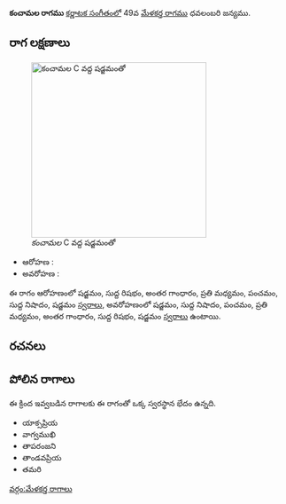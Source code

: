 {{Infobox ragam
	| name          	= కంచామల
	| synonym	    	= 
	| mela          	= 
	| chakra        	= 
	| janaka        	= 
	| type          	= షడవ
	| arohanam      	= {{svaraC|S|R1|G3|M2|P|N1|S'}} 
	| avarohanam    	= {{svaraC|S'|N1|P|M2|G3|R1|S}}
	| jeeva         	=
	| chhaya        	=
	| nyasa         	=
	| vishesha      	= 
	| equivalent  		= 
}}
{{కర్ణాటక సంగీత రాగాలు}}
'''కంచామల రాగము''' [[కర్ణాటక సంగీతం]]లో 49వ [[మేళకర్త రాగము]] ధవలంబరి జన్యము. 


==రాగ లక్షణాలు==
[[Image:kanchamala_kb2wiki.png|thumb|right|316px|''కంచామల'' C వద్ద షడ్జమంతో]]

* ఆరోహణ : {{svaraC|S|R1|G3|M2|P|N1|S'}} 
* అవరోహణ : {{svaraC|S'|N1|P|M2|G3|R1|S}}

ఈ రాగం ఆరోహణంలో షడ్జమం, సుద్ద  రిషభం, అంతర గాంధారం, ప్రతి మధ్యమం, పంచమం, సుద్ద నిషాదం, షడ్జమం [[స్వరాలు]], అవరోహణంలో షడ్జమం, సుద్ద నిషాదం, పంచమం, ప్రతి మధ్యమం, అంతర గాంధారం, సుద్ద  రిషభం, షడ్జమం [[స్వరాలు]] ఉంటాయి.

==రచనలు==



==పోలిన రాగాలు==
ఈ క్రింద ఇవ్వబడిన రాగాలకు ఈ రాగంతో ఒక్క స్వరస్థాన భేదం ఉన్నది.
* యాక్సప్రియ
* వాగ్వముఖి
* తాపరంజని
* తాండవప్రియ
* తమరి



[[వర్గం:మేళకర్త రాగాలు]]